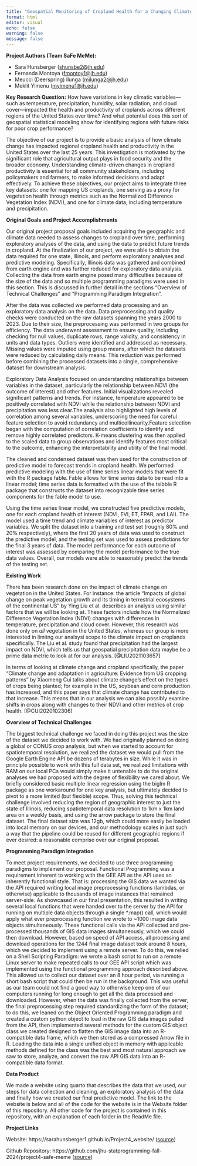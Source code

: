```yaml
---
title: "Geospatial Monitoring of Cropland Health for a Changing Climate"
format: html
editor: visual
echo: false
warning: false
message: false
---
```


**Project Authors (Team SaFe MeMe):**

-   Sara Hunsberger ([shunsbe2\@jh.edu](mailto:shunsbe2@jh.edu){.email})\
-   Fernanda Montoya ([fmontoy1\@jh.edu](mailto:fmontoy1@jh.edu){.email})\
-   Meucci (Deerspring) Ilunga ([milunga2\@jh.edu](mailto:milunga2@jh.edu){.email})\
-   Meklit Yimenu ([myimenu1\@jh.edu](mailto:myimenu1@jh.edu){.email})

**Key Research Question:** How have variations in key climatic variables—such as temperature, precipitation, humidity, solar radiation, and cloud cover—impacted the health and productivity of croplands across different regions of the United States over time? And what potential does this sort of geospatial statistical modeling show for identifying regions with future risks for poor crop performance?

The objective of our project is to provide a basic analysis of how climate change has impacted regional cropland health and productivity in the United States over the last 25 years. This investigation is motivated by the significant role that agricultural output plays in food security and the broader economy. Understanding climate-driven changes in cropland productivity is essential for all community stakeholders, including policymakers and farmers, to make informed decisions and adapt effectively. To achieve these objectives, our project aims to integrate three key datasets: one for mapping US croplands, one serving as a proxy for vegetation health through metrics such as the Normalized Difference Vegetation Index (NDVI), and one for climate data, including temperature and precipitation.

**Original Goals and Project Accomplishments**

Our original project proposal goals included acquiring the geographic and climate data needed to assess changes to cropland over time, performing exploratory analyses of the data, and using the data to predict future trends in cropland. At the finalization of our project, we were able to obtain the data required for one state, Illinois, and perform exploratory analyses and predictive modeling. Specifically, Illinois data was gathered and combined from earth engine and was further reduced for exploratory data analysis. Collecting the data from earth engine posed many difficulties because of the size of the data and so multiple programming paradigms were used in this section. This is discussed in further detail in the sections "Overview of Technical Challenges" and "Programming Paradigm Integration". 

After the data was collected we performed data processing and an exploratory data analysis on the data. Data preprocessing and quality checks were conducted on the raw datasets spanning the years 2000 to 2023. Due to their size, the preprocessing was performed in two groups for efficiency. The data underwent assessment to ensure quality, including checking for null values, duplicate rows, range validity, and consistency in units and data types. Outliers were identified and addressed as necessary. Missing values were imputed using group means, after which the datasets were reduced by calculating daily means. This reduction was performed before combining the processed datasets into a single, comprehensive dataset for downstream analysis.

Exploratory Data Analysis focused on understanding relationships between variables in the dataset, particularly the relationship between NDVI (the outcome of interest) and other features. Initial visualizations revealed significant patterns and trends. For instance, temperature appeared to be positively correlated with NDVI while the relationship between NDVI and precipitation was less clear.The analysis also highlighted high levels of correlation among several variables, underscoring the need for careful feature selection to avoid redundancy and multicollinearity.Feature selection began with the computation of correlation coefficients to identify and remove highly correlated predictors. K-means clustering was then applied to the scaled data to group observations and identify features most critical to the outcome, enhancing the interpretability and utility of the final model.


The cleaned and condensed dataset was then used for the construction of predictive model to forecast trends in cropland health. We performed predictive modeling with the use of time series linear models that were fit with the R package fable. Fable allows for time series data to be read into a linear model; time series data is formatted with the use of the tsibble R package that constructs the dataset into recognizable time series components for the fable model to use.

Using the time series linear model, we constructed five predictive models, one for each cropland health of interest (NDVI, EVI, ET, FPAR, and LAI). The model used a time trend and climate variables of interest as predictor variables. We split the dataset into a training and test set (roughly 80% and 20% respectively), where the first 20 years of data was used to construct the predictive model, and the testing set was used to assess predictions for the final 3 years of data. The model performance for each outcome of interest was assessed by comparing the model performance to the true data values. Overall, our models were able to reasonably predict the trends of the testing set.

**Existing Work**

There has been research done on the impact of climate change on vegetation in the United States. For instance: the article "Impacts of global change on peak vegetation growth and its timing in terrestrial ecosystems of the continental US" by Ying Liu et al. describes an analysis using similar factors that we will be looking at. These factors include how the Normalized Difference Vegetation Index (NDVI) changes with differences in temperature, precipitation and cloud cover. However, this research was done only on *all* vegetation in the United States, whereas our group is more interested in limitng our analsysi scope to the climate impact on croplands specifically. The Liu et al. study found that precipitation had the largest impact on NDVI, which tells us that geospatial precipitation data maybe be a prime data metric to look at for our analysis. [@LIU2021103657]

In terms of looking at climate change and cropland specifically, the paper "Climate change and adaptation in agriculture: Evidence from US cropping patterns" by Xiaomeng Cui talks about climate change’s effect on the types of crops being planted; for example in the US, soybean and corn production has increased, and this paper says that climate change has contributed to that increase. This means that in our analysis we can also possibly examine shifts in crops along with changes to their NDVI and other metrics of crop health. [@CUI2020102306]

**Overview of Technical Challenges**

The biggest technical challenge we faced in doing this project was the size of the dataset we decided to work with. We had originally planned on doing a global or CONUS crop analysis, but when we started to account for spatiotemporal resolution, we realized the dataset we would pull from the Google Earth Engine API be dozens of terabytes in size. While it was in principle possible to work with this full data set, we realized limitations with RAM on our local PCs would simply make it untenable to do the original analyses we had proposed with the degree of flexibility we cared about. We briefly considered basic multiple linear regression using the biglm R package as one workaround for one key analysis, but ultimately decided to pivot to a more limited (but flexible) scope. Thus, solving this technical challenge involved reducing the region of geographic interest to just the state of Illinois, reducing spatiotemporal data resolution to 1km x 1km land area on a weekly basis, and using the arrow package to store the final dataset. The final dataset size was 12gb, which could more easily be loaded into local memory on our devices, and our methodology scales in just such a way that the pipeline could be reused for different geographic regions if ever desired: a reasonable comprise over our original proposal.

**Programming Paradigm Integration**

To meet project requirements, we decided to use three programming paradigms to implement our proposal. Functional Programming was a requirement inherent to working with the GEE API as the API uses an inherently functional style. That is: processing the GIS data we wanted via the API required writing local image preprocessing functions (lambdas, or otherwise) applicable to thousands of image instances that remained server-side. As showcased in our final presentation, this resulted in writing several local functions that were handed over to the server by the API for running on multiple data objects through a single *.map() call, which would apply what ever preprocessing function we wrote to ~1000 image data objects simultaneously. These functional calls via the API collected and pre-processed thousands of GIS data images simultaneously, which we could then download. However, based on speed of API access, all processing and download operations for the 1244 final image dataset took around 8 hours, which we decided to implement using a remote server. To do this, we relied on a Shell Scripting Paradigm: we wrote a bash script to run on a remote Linux server to make repeated calls to our GEE API script which was implemented using the functional programming approach described above. This allowed us to collect our dataset over an 8 hour period, via running a short bash script that could then be run in the background. This was useful as our team could not find a good way to otherwise keep one of our computers running for long enough to get all the data processed and downloaded. However, when the data was finally collected from the server, the final preprocessing step required standardizing the form of the dataset; to do this, we leaned on the Object Oriented Programming paradigm and created a custom python object to load in the raw GIS data images pulled from the API, then implemented several methods for the custom GIS object class we created designed to flatten the GIS image data into an R-compatible data frame, which we then stored as a compressed Arrow file in R. Loading the data into a single unified object in memory with applicable methods defined for the class was the best and most natural approach we saw to store, analyze, and convert the raw API GIS data into an R-compatible data format.

**Data Product**

We made a website using quarto that describes the data that we used, our steps for data collection and cleaning, an exploratory analysis of the data and finally how we created our final predictive model. The link to the website is below and all of the code for the website is in the Website folder of this repository. All other code for the project is contained in this repository, with an explanation of each folder in the ReadMe file. 

**Project Links**

Website: https://sarahunsberger1.github.io/Project4_website/ ([source](https://sarahunsberger1.github.io/Project4_website/))

Github Repository: https://github.com/jhu-statprogramming-fall-2024/project4-safe-meme ([source](https://github.com/jhu-statprogramming-fall-2024/project4-safe-meme))

